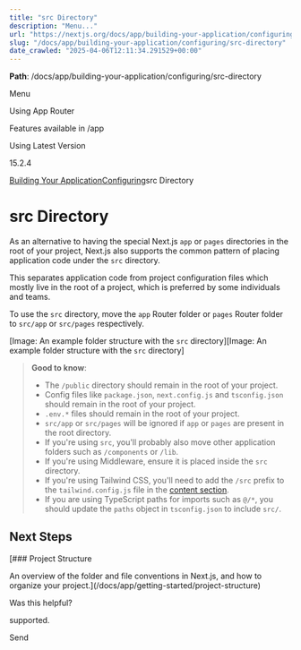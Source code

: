 ---
title: "src Directory"
description: "Menu..."
url: "https://nextjs.org/docs/app/building-your-application/configuring/src-directory"
slug: "/docs/app/building-your-application/configuring/src-directory"
date_crawled: "2025-04-06T12:11:34.291529+00:00"
---

**Path**: /docs/app/building-your-application/configuring/src-directory

Menu

Using App Router

Features available in /app

Using Latest Version

15.2.4

[Building Your Application](/docs/app/building-your-application)[Configuring](/docs/app/building-your-application/configuring)src Directory

# src Directory

As an alternative to having the special Next.js `app` or `pages` directories in the root of your project, Next.js also supports the common pattern of placing application code under the `src` directory.

This separates application code from project configuration files which mostly live in the root of a project, which is preferred by some individuals and teams.

To use the `src` directory, move the `app` Router folder or `pages` Router folder to `src/app` or `src/pages` respectively.

[Image: An example folder structure with the `src` directory][Image: An example folder structure with the `src` directory]
> **Good to know**:
>
> * The `/public` directory should remain in the root of your project.
> * Config files like `package.json`, `next.config.js` and `tsconfig.json` should remain in the root of your project.
> * `.env.*` files should remain in the root of your project.
> * `src/app` or `src/pages` will be ignored if `app` or `pages` are present in the root directory.
> * If you're using `src`, you'll probably also move other application folders such as `/components` or `/lib`.
> * If you're using Middleware, ensure it is placed inside the `src` directory.
> * If you're using Tailwind CSS, you'll need to add the `/src` prefix to the `tailwind.config.js` file in the [content section](https://tailwindcss.com/docs/content-configuration).
> * If you are using TypeScript paths for imports such as `@/*`, you should update the `paths` object in `tsconfig.json` to include `src/`.

## Next Steps

[### Project Structure

An overview of the folder and file conventions in Next.js, and how to organize your project.](/docs/app/getting-started/project-structure)

Was this helpful?

supported.

Send
